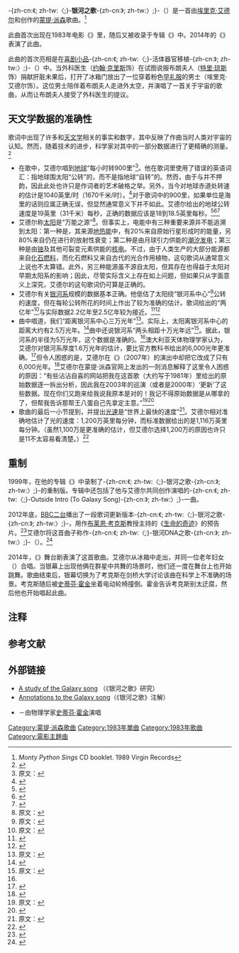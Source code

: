 {{noteTA
|1=zh-cn:蒙提·派森; zh-tw:蒙提·派森; zh-hk:踎低噴飯;
|2=zh-cn:埃里克·艾德尔; zh-tw:艾瑞克·愛都;
|3=zh-cn:艾德尔; zh-tw:愛都;
}}
{{Infobox single
| Name        = 银河之歌<br />{{lang|en|{{small|Galaxy Song}}}}
| Artist      = [[蒙提·派森|蒙提·派森]]
| Album       = {{link-en|蒙提·派森之人生七部曲 (专辑)|Monty Python's The Meaning of Life (album)|蒙提·派森之人生七部曲}}
| Cover       = Galaxy Song.jpg
| Released    = 1983
| Recorded    =
| Length      =
| Genre       = {{flatlist|
* [[喜剧|喜剧]]
* [[原声音乐|原声]]
}}
| Writer      = {{flatlist|
* [[埃里克·艾德尔|埃里克·艾德尔]]
* {{link-en|约翰·杜普瑞兹|John Du Prez}}
}}
| Label       = [[哥伦比亚唱片|CBS]] / {{link-en|马华唱片|MCA Records|MCA}}
| Producer    =
}}
-{zh-cn:《; zh-tw:〈;}-'''银河之歌'''-{zh-cn:》; zh-tw:〉;}-（{{lang-en|"Galaxy Song"}}）是一首由[[埃里克·艾德尔|埃里克·艾德尔]]和{{link-en|约翰·杜普瑞兹|John Du Prez}}创作的[[蒙提·派森|蒙提·派森]]歌曲。<ref>''Monty Python Sings'' CD booklet. 1989 Virgin Records</ref>

此曲首次出现在1983年电影《{{link-en|蒙提·派森之人生七部曲|Monty Python's The Meaning of Life}}》里，随后又被收录于专辑《{{link-en|蒙提·派森歌曲|Monty Python Sings}}》中。2014年的《{{link-en|蒙提·派森现场秀（大部分是）|Monty Python Live (mostly)}}》表演了此曲。

此曲的首次亮相是在[[喜剧小品|喜剧小品]]-{zh-cn:《; zh-tw:〈;}-活体器官移植-{zh-cn:》; zh-tw:〉;}-（{{lang|en|Live Organ Transplants}}）中。当外科医生（[[约翰·克里斯|约翰·克里斯]]饰）在试图说服布朗夫人（[[特里·瓊斯|特里·琼斯]]饰）捐献肝脏未果后，打开了冰箱门放出了一位穿着粉色[[早礼服|早礼服]]的男士（埃里克·艾德尔饰）。这位男士陪伴着布朗夫人走进外太空，并演唱了一首关于宇宙的歌曲，从而让布朗夫人接受了外科医生的提议。

== 天文学数据的准确性 ==
歌词中出现了许多和[[天文學|天文学]]相关的事实和数字，其中反映了作曲当时人类对宇宙的认知。然而，随着技术的进步，科学家对其中的一部分数据进行了更精确的测量。<ref>{{cite journal |url=http://ephemeris.sjaa.net/0312/b.html |title=A study of the ''Galaxy Song'' by Eric Idle |first=Paul |last=Kohlmiller |publisher=San Jose Astronomical Association |journal=Ephemeris |date=December 2003 |access-date=2015-08-25 |archive-date=2015-08-27 |archive-url=https://web.archive.org/web/20150827055843/http://ephemeris.sjaa.net/0312/b.html |dead-url=no }}</ref>
* 在歌中，艾德尔唱到[[地球|地球]]“每小时转900里”<ref group="註">原文：{{lang|en|“revolving at nine hundred miles an hour”.}}</ref>。他在歌词里使用了错误的英语词汇：指地球围太阳“公转”的{{lang|en|“revolving”}}，而不是指地球“自转”的{{lang|en|“rotating”}}。然而，由于{{lang|en|“rotating”}}与{{lang|en|“evolving”}}并不押韵，因此此处也许只是作词者的艺术破格之举。另外，当今对地球赤道处转速的估计是1040英里/时（1670千米/时）。<ref>{{cite web|url=http://image.gsfc.nasa.gov/poetry/ask/a10840.html|title=NASA IMAGE satellite,Ask the Space Scientist Archive|publisher=NASA|accessdate=2015-08-25|archive-date=2017-01-18|archive-url=https://web.archive.org/web/20170118015352/http://image.gsfc.nasa.gov/poetry/ask/a10840.html|dead-url=no}}</ref>对于歌词中的900里，如果单位是海里的话则应属正确无误，但显然通常意义下并不如此。艾德尔给出的地球公转速度是19英里（31千米）每秒，正确的数据应该是18到18.5英里每秒。<ref>{{cite web|url=http://searchcio-midmarket.techtarget.com/sDefinition/0,,sid183_gci849653,00.html|title=What is Earth's mean orbital speed?|work=WhatIs.com|accessdate=2015-08-25|archive-date=2009-09-16|archive-url=https://web.archive.org/web/20090916005524/http://searchcio-midmarket.techtarget.com/sDefinition/0,,sid183_gci849653,00.html|dead-url=no}}</ref><ref>{{cite web |url=http://members.aol.com/nlpjp/speed.htm |title=Earth's Speed |first=Jerry |last=Pool |publisher=AOL |archiveurl=https://web.archive.org/web/20030919160000/http://members.aol.com/nlpjp/speed.htm |archivedate=2003-09-19|deadurl=yes }}</ref><ref>{{cite web|url=http://galileoandeinstein.physics.virginia.edu/lectures/spedlite.html|title=The Speed of Light|publisher=University of Virginia|accessdate=2015-08-25|archive-date=2015-08-17|archive-url=https://web.archive.org/web/20150817112030/http://galileoandeinstein.physics.virginia.edu/lectures/spedlite.html|dead-url=yes}}</ref>
* 艾德尔称[[太阳|太阳]]是“万能之源”<ref group="註">原文：{{lang|en|“the source of all our power”.}}</ref>。但事实上，电能中有三种重要来源并不能追溯到太阳：第一种是{{link-en|地热电|Geothermal electricity}}，其来源[[地熱能|地热能]]中，有20%来自原始行星形成时的能量，另80%来自仍在进行的放射性衰变；第二种是由月球引力供能的[[潮汐|潮汐]][[潮汐能|发电]]；第三种是由[[铀|铀]]及其他可裂变元素供能的[[核動力|核电]]。不过，由于人类生产的大部分能源都来自[[化石燃料|化石燃料]]，而化石燃料又来自古代的光合作用植物，这句歌词从通常意义上说也不太算错。此外，另三种能源虽不源自太阳，但其存在也得益于太阳对早期太阳系的影响；因此，尽管实际含义上存在如上问题，但如果只从字面意义上深究，艾德尔的这句歌词仍可算是正确的。
* 艾德尔有关[[银河系|银河系]]规模的数据基本正确。他低估了太阳绕“银河系中心”<ref group="註">原文：{{lang|en|“galactic central point”.}}</ref>公转的速度，但在每轮公转所花的时间上作出了较为准确的估计。歌词给出的“两亿年”<ref group="註">原文：{{lang|en|“two hundred million years”.}}</ref>与实际数据2.2亿年至2.5亿年较为接近。<ref>{{cite web|url=http://hypertextbook.com/facts/2002/StacyLeong.shtml|title=Period of the Sun's Orbit around the Galaxy (Cosmic Year)|first=Glenn|last=Elert|work=hypertextbook.com|accessdate=2015-08-25|archive-date=2019-01-07|archive-url=https://web.archive.org/web/20190107010909/https://hypertextbook.com/facts/2002/StacyLeong.shtml|dead-url=no}}</ref><ref>{{cite web|url=http://www.justforkidsonly.com/rref6xdistinspace.htm|title=Ready Reference|work=justforkidsonly.com|accessdate=2015-08-25|archive-date=2015-04-16|archive-url=https://web.archive.org/web/20150416005419/http://www.justforkidsonly.com/rref6xdistinspace.htm|dead-url=no}}</ref>
* 曲中唱道，我们“距离银河系中心三万光年”<ref group="註">原文：{{lang|en|“thirty thousand light years from galactic central point”.}}</ref>。实际上，太阳离银河系中心的距离大约有2.5万光年。<ref name="oregon">{{cite web|url=http://abyss.uoregon.edu/~js/ast122/lectures/lec25.html|title=Milky Way Galaxy|publisher=University of Oregon|accessdate=2015-08-25|archive-date=2008-02-04|archive-url=https://web.archive.org/web/20080204231258/http://abyss.uoregon.edu/~js/ast122/lectures/lec25.html|dead-url=no}}</ref>曲中还说银河系“两头相距十万光年远”<ref group="註">原文：{{lang|en|“a hundred thousand light years side to side”.}}</ref>。据此，银河系的半径为5万光年，这个数据是准确的。<ref name="oregon" />澳大利亚天体物理学家{{link-en|布赖恩·盖斯勒|Bryan Gaensler}}认为，艾德尔对银河系厚度1.6万光年的估计，要比官方教科书给出的6,000光年更准确。<ref>{{cite web|url=http://www.earthtimes.org/articles/show/186976,milky-way-twice-as-thick-as-thought.html|title=Milky Way twice as thick as thought|work=earthtimes.org|accessdate=2015-08-25|archive-date=2015-07-16|archive-url=https://web.archive.org/web/20150716173950/http://www.earthtimes.org/articles/show/186976,milky-way-twice-as-thick-as-thought.html|dead-url=no}}</ref>但令人困惑的是，艾德尔在《{{link-en|不是救世主：他是一个非常顽皮的孩子|Not the Messiah (He's a Very Naughty Boy)|不是救世主}}》（2007年）的演出中却把它改成了只有6,000光年。<ref>{{YouTube|85IGr-yVv_M|Eric Idle Galaxy Song from Not The Messiah finale at Hollywood Bowl 8-2-08}}</ref>艾德尔在蒙提·派森官网上发出的一则消息解释了这里令人困惑的原因：“有些沾沾自喜的网站把我在这首歌（大约写于1981年）里给出的原始数据逐一拆出分析，因此我在2003年的巡演（或者是2000年）‘更新’了这些数据。现在你们又跑来给我说我原本是对的！我记不得原始数据是从哪拿的了，但帮我告诉那帮王八蛋自己先拿定主意。”<ref group="註">原文：{{lang|en|“There was some smug website pulling apart all my original figures for the song (written circa 1981) so for the 2003 Tour (or maybe 2000) I "updated" them. Now you tell me I was right all along! Not sure where I got my figures originally but tell the bastards to make up their minds.”}}</ref><ref>{{Cite web |first=John Alex |last=Wood |url=http://pythonline.com/blogs/johnalexwood/6_or_16_thousand_light_years_thick |title=6 or 16 thousand light years thick? |date=4 August 2008 |publisher=pythonline.com |archiveurl=https://web.archive.org/web/20080815043835/http://pythonline.com/blogs/johnalexwood/6_or_16_thousand_light_years_thick |archivedate=2008-08-15|deadurl=yes }}</ref>
* 歌曲的最后一小节提到{{link-en|膨胀宇宙模型|Metric expansion of space|宇宙在扩张}}，并提出[[光速|光速]]是“世界上最快的速度”<ref group="註">原文：{{lang|en|“fastest speed there is”.}}</ref>。艾德尔相对准确地估计了光的速度：1,200万英里每分钟，而标准数据给出的是1,116万英里每分钟。（虽然1,100万是更准确的估计，但艾德尔选择1,200万的原因也许只是11不太容易看清楚。）<ref>{{cite web|url=http://everything2.com/index.pl?node=Speed%20of%20light|title=speed of light|work=everything2.com|accessdate=2015-08-25|archive-date=2016-03-15|archive-url=https://web.archive.org/web/20160315094648/http://everything2.com/index.pl?node=Speed%20of%20light|dead-url=no}}</ref>

== 重制 ==
1999年，{{link-en|克林特·布莱克|Clint Black}}在他的专辑《{{link-en|D'lectrified|D'lectrified}}》中录制了-{zh-cn:《; zh-tw:〈;}-银河之歌-{zh-cn:》; zh-tw:〉;}-的重制版。专辑中还包括了他与艾德尔共同创作演唱的-{zh-cn:《; zh-tw:〈;}-Outside Intro (To Galaxy Song)-{zh-cn:》; zh-tw:〉;}-一曲。

2012年底，[[BBC二台|BBC二台]]播出了一段歌词更新版本-{zh-cn:《; zh-tw:〈;}-银河之歌-{zh-cn:》; zh-tw:〉;}-，用作[[布萊恩·考克斯_(物理學家)|布莱恩·考克斯]]教授主持的《[[萬物生機|生命的奇迹]]》的预告片。<ref>{{YouTube|uo6OCxwUPPg|Wonders of Life Trailer - BBC Two}}</ref>艾德尔将这首曲子称作-{zh-cn:《; zh-tw:〈;}-银河DNA之歌-{zh-cn:》; zh-tw:〉;}-（{{lang|en|The Galaxy DNA Song}}）。<ref>{{cite web |last=Idle |first=Eric |date=29 October 2012 |url=http://www.nerdist.com/2012/10/eric-idle-on-galaxy-song-the-new-biological-version/ |title=Eric Idle on 'Galaxy Song,' the New Biological Version |publisher=The Nerdist |access-date=2015-08-25 |archive-url=https://web.archive.org/web/20140719200331/http://www.nerdist.com/2012/10/eric-idle-on-galaxy-song-the-new-biological-version/ |archive-date=2014-07-19 |dead-url=yes }}</ref>

2014年，《{{link-en|蒙提·派森现场秀（大部分是）|Monty Python Live (mostly)}}》舞台剧表演了这首歌曲。艾德尔从冰箱中走出，并同一位老年妇女（{{link-en|卡萝尔·克利夫兰|Carol Cleveland}}）合唱。当银幕上出现他俩在群星中共舞的场景时，他们还一度在舞台上也开始跳舞。歌曲结束后，银幕切换为了考克斯在剑桥大学讨论该曲在科学上不准确的场景。考克斯随后被[[史蒂芬·霍金|史蒂芬·霍金]]坐着电动轮椅撞倒。霍金告诉考克斯别太迂腐，然后他也开始唱起此曲。

== 注释 ==
{{reflist|group=註}}

== 参考文献 ==
{{Reflist|30em}}

== 外部链接 ==
* [http://ephemeris.sjaa.net/0312/b.html A study of the Galaxy song] {{Wayback|url=http://ephemeris.sjaa.net/0312/b.html |date=20150827055843 }}（《银河之歌》研究）
* [https://web.archive.org/web/19991002062812/http://alpha.lasalle.edu/~smithsc/Astronomy/Galaxy_Song/galaxy_song.html Annotations to the Galaxy song]（《银河之歌》注解）
* {{Youtube|XfcC6FYyL4U|"Galaxy Song" (02:43)}}－由物理学家[[史蒂芬·霍金|史蒂芬·霍金]]演唱

[[Category:蒙提·派森歌曲|Category:蒙提·派森歌曲]]
[[Category:1983年單曲|Category:1983年單曲]]
[[Category:1983年歌曲|Category:1983年歌曲]]
[[Category:電影主題曲|Category:電影主題曲]]